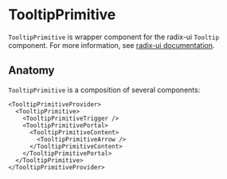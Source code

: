 

<Meta of={TooltipPrimitive} />

# TooltipPrimitive

`TooltipPrimitive` is wrapper component for the radix-ui `Tooltip` component. For more information, see [radix-ui documentation](https://www.radix-ui.com/primitives/docs/components/tooltip).

<Canvas of={TooltipPrimitive.Primary} />

## Anatomy

`TooltipPrimitive` is a composition of several components:

```tsx
<TooltipPrimitiveProvider>
  <TooltipPrimitive>
    <TooltipPrimitiveTrigger />
    <TooltipPrimitivePortal>
      <TooltipPrimitiveContent>
        <TooltipPrimitiveArrow />
      </TooltipPrimitiveContent>
    </TooltipPrimitivePortal>
  </TooltipPrimitive>
</TooltipPrimitiveProvider>
```
